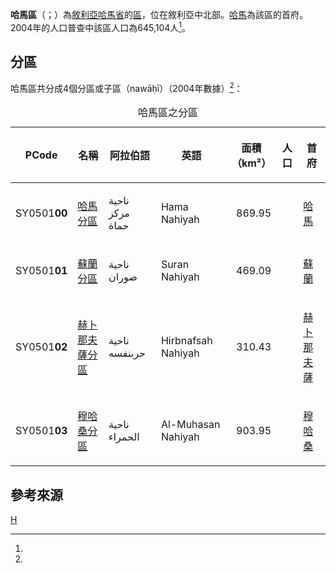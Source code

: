 {{Infobox settlement
|name = 哈馬區
|native_name = {{rtl-lang|ar|منطقة حماة}}
|settlement_type = [[哈馬省|哈馬省]]行政區
|image_skyline = 
|image_map = Hama District.svg
|map_caption = 哈馬區在哈馬省的位置（黃色區塊處）
|type = 敘利亞行政區
|subdivision_type = 國家
|subdivision_name = {{flag|Syria}}
|subdivision_type1 = 省
|subdivision_name1 = [[哈馬省|哈馬省]]
|parts_type = 分區
|parts_style = para
|p1 = 4個分區
|seat = [[哈馬_(敘利亞)|哈馬]]
|area_total_km2 = 2,553.43
|population = 645,104
|population_as_of = 2004
|population_density_km2 = 252.64
|population_footnotes =<ref name=census2004>{{cite web |title=General Census of Population and Housing 2004 |url=http://www.cbssyr.sy/General%20census/census%202004/pop-man.pdf |publisher=Central Bureau of Statistics |language=ar |accessdate=2015-12-16 |deadurl=yes |archiveurl=https://web.archive.org/web/20151208115353/http://www.cbssyr.sy/General%20census/census%202004/pop-man.pdf |archivedate=2015-12-08 }}也可參閱英語版的資料：{{cite web |title=2004 Census Data |url=https://www.humanitarianresponse.info/en/operations/syria/dataset/syrian-arab-republic-other |publisher=UN OCHA |accessdate=2015-12-16 |archive-date=2019-05-30 |archive-url=https://web.archive.org/web/20190530164146/https://www.humanitarianresponse.info/en/operations/syria/dataset/syrian-arab-republic-other |dead-url=no }}</ref>
|coordinates_display = inline,title
|coordinates_region = SY
|latNS = N
|latd = 35
|latm = 08
|lats = 00
|longEW = E
|longd = 36
|longm = 45
|longs = 00
|elevation_ft = 
|elevation_m = 
|geocode = SY0501
|website =
}}

'''哈馬區'''（{{lang-ar|منطقة حماة}}；{{lang-en|Hama District}}）為[[敘利亞|敘利亞]][[哈馬省|哈馬省]]的[[区_(叙利亚)|區]]，位在敘利亞中北部。[[哈馬_(敘利亞)|哈馬]]為該區的首府。2004年的人口普查中該區人口為645,104人<ref name=census2004 />。

==分區==
哈馬區共分成4個分區或子區（nawāḥī）（2004年數據）<ref name=census2004 />：

{| class="wikitable sortable"
|- 
|+ 哈馬區之分區
! PCode || 名稱 || 阿拉伯語 || 英語 || 面積<br>（km²） || 人口 || 首府 
|-
| SY0501'''00'''
| [[哈馬分區|哈馬分區]]
| ناحية مركز حماة
| Hama Nahiyah
| align=right | 	869.95
| align=right | {{formatnum:467254}}
| [[哈馬_(敘利亞)|哈馬]]
|-
| SY0501'''01'''
| [[蘇蘭分區|蘇蘭分區]]
| ناحية صوران
| Suran Nahiyah
| align=right | 469.09
| align=right | {{formatnum:90654}}
| [[蘇蘭|蘇蘭]]
|-
| SY0501'''02'''
| [[赫卜那夫薩分區|赫卜那夫薩分區]]
| ناحية حربنفسه
| Hirbnafsah Nahiyah
| align=right | 310.43
| align=right | {{formatnum:54592}}
| [[赫卜那夫薩|赫卜那夫薩]]
|-
| SY0501'''03'''
| [[穆哈桑分區|穆哈桑分區]]
| ناحية الحمراء
| Al-Muhasan Nahiyah
| align=right | 903.95
| align=right | {{formatnum:32604}}
| [[穆哈桑|穆哈桑]]
|}

==參考來源==
{{reflist}}

{{敘利亞二級行政區|state=collapsed}}

[[Category:哈馬省區份|H]]

{{Syria-geo-stub}}